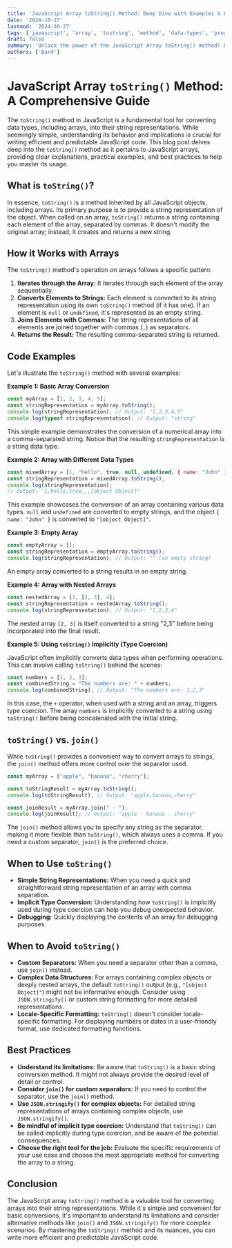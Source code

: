 ```yaml
---
title: 'JavaScript Array toString() Method: Deep Dive with Examples & Best Practices'
date: '2024-10-27'
lastmod: '2024-10-27'
tags: ['javascript', 'array', 'tostring', 'method', 'data-types', 'programming', 'web-development']
draft: false
summary: 'Unlock the power of the JavaScript Array toString() method! Learn how to convert arrays into strings, understand its nuances, and discover practical use cases with comprehensive examples and best practices.'
authors: ['Bard']
---
```


# JavaScript Array `toString()` Method: A Comprehensive Guide

The `toString()` method in JavaScript is a fundamental tool for converting data types, including arrays, into their string representations. While seemingly simple, understanding its behavior and implications is crucial for writing efficient and predictable JavaScript code.  This blog post delves deep into the `toString()` method as it pertains to JavaScript arrays, providing clear explanations, practical examples, and best practices to help you master its usage.

## What is `toString()`?

In essence, `toString()` is a method inherited by all JavaScript objects, including arrays.  Its primary purpose is to provide a string representation of the object.  When called on an array, `toString()` returns a string containing each element of the array, separated by commas. It doesn't modify the original array; instead, it creates and returns a new string.

## How it Works with Arrays

The `toString()` method's operation on arrays follows a specific pattern:

1. **Iterates through the Array:** It iterates through each element of the array sequentially.
2. **Converts Elements to Strings:**  Each element is converted to its string representation using its own `toString()` method (if it has one). If an element is `null` or `undefined`, it's represented as an empty string.
3. **Joins Elements with Commas:**  The string representations of all elements are joined together with commas (`,`) as separators.
4. **Returns the Result:**  The resulting comma-separated string is returned.

## Code Examples

Let's illustrate the `toString()` method with several examples:

**Example 1: Basic Array Conversion**

```javascript
const myArray = [1, 2, 3, 4, 5];
const stringRepresentation = myArray.toString();
console.log(stringRepresentation); // Output: "1,2,3,4,5"
console.log(typeof stringRepresentation); // Output: "string"
```

This simple example demonstrates the conversion of a numerical array into a comma-separated string.  Notice that the resulting `stringRepresentation` is a string data type.

**Example 2: Array with Different Data Types**

```javascript
const mixedArray = [1, "hello", true, null, undefined, { name: "John" }];
const stringRepresentation = mixedArray.toString();
console.log(stringRepresentation);
// Output: "1,hello,true,,,[object Object]"
```

This example showcases the conversion of an array containing various data types. `null` and `undefined` are converted to empty strings, and the object `{ name: "John" }` is converted to `"[object Object]"`.

**Example 3: Empty Array**

```javascript
const emptyArray = [];
const stringRepresentation = emptyArray.toString();
console.log(stringRepresentation); // Output: "" (an empty string)
```

An empty array converted to a string results in an empty string.

**Example 4: Array with Nested Arrays**

```javascript
const nestedArray = [1, [2, 3], 4];
const stringRepresentation = nestedArray.toString();
console.log(stringRepresentation); // Output: "1,2,3,4"
```

The nested array `[2, 3]` is itself converted to a string "2,3" before being incorporated into the final result.

**Example 5: Using `toString()` Implicitly (Type Coercion)**

JavaScript often implicitly converts data types when performing operations.  This can involve calling `toString()` behind the scenes:

```javascript
const numbers = [1, 2, 3];
const combinedString = "The numbers are: " + numbers;
console.log(combinedString); // Output: "The numbers are: 1,2,3"
```

In this case, the `+` operator, when used with a string and an array, triggers type coercion.  The array `numbers` is implicitly converted to a string using `toString()` before being concatenated with the initial string.

## `toString()` vs. `join()`

While `toString()` provides a convenient way to convert arrays to strings, the `join()` method offers more control over the separator used.

```javascript
const myArray = ["apple", "banana", "cherry"];

const toStringResult = myArray.toString();
console.log(toStringResult); // Output: "apple,banana,cherry"

const joinResult = myArray.join(" - ");
console.log(joinResult); // Output: "apple - banana - cherry"
```

The `join()` method allows you to specify any string as the separator, making it more flexible than `toString()`, which always uses a comma. If you need a custom separator, `join()` is the preferred choice.

##  When to Use `toString()`

*   **Simple String Representations:** When you need a quick and straightforward string representation of an array with comma separation.
*   **Implicit Type Conversion:**  Understanding how `toString()` is implicitly used during type coercion can help you debug unexpected behavior.
*   **Debugging:** Quickly displaying the contents of an array for debugging purposes.

## When to Avoid `toString()`

*   **Custom Separators:**  When you need a separator other than a comma, use `join()` instead.
*   **Complex Data Structures:** For arrays containing complex objects or deeply nested arrays, the default `toString()` output (e.g., `"[object Object]"`) might not be informative enough. Consider using `JSON.stringify()` or custom string formatting for more detailed representations.
*   **Locale-Specific Formatting:** `toString()` doesn't consider locale-specific formatting. For displaying numbers or dates in a user-friendly format, use dedicated formatting functions.

## Best Practices

*   **Understand its limitations:** Be aware that `toString()` is a basic string conversion method.  It might not always provide the desired level of detail or control.
*   **Consider `join()` for custom separators:**  If you need to control the separator, use the `join()` method.
*   **Use `JSON.stringify()` for complex objects:** For detailed string representations of arrays containing complex objects, use `JSON.stringify()`.
*   **Be mindful of implicit type coercion:**  Understand that `toString()` can be called implicitly during type coercion, and be aware of the potential consequences.
*   **Choose the right tool for the job:**  Evaluate the specific requirements of your use case and choose the most appropriate method for converting the array to a string.

## Conclusion

The JavaScript array `toString()` method is a valuable tool for converting arrays into their string representations. While it's simple and convenient for basic conversions, it's important to understand its limitations and consider alternative methods like `join()` and `JSON.stringify()` for more complex scenarios. By mastering the `toString()` method and its nuances, you can write more efficient and predictable JavaScript code.
